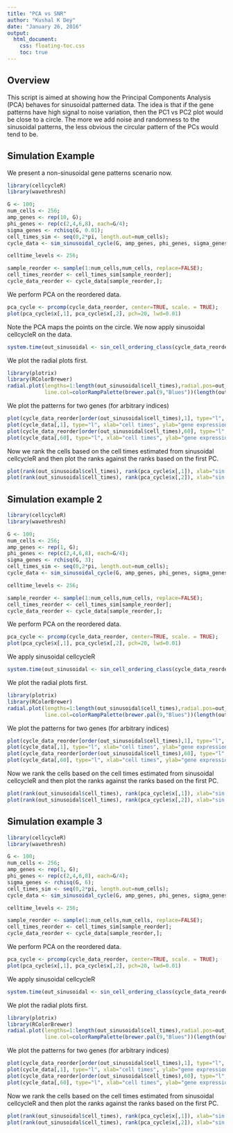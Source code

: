 ```yaml
---
title: "PCA vs SNR"
author: "Kushal K Dey"
date: "January 26, 2016"
output: 
  html_document:
    css: floating-toc.css
    toc: true
---
```


## Overview

This script is aimed at showing how the Principal Components Analysis (PCA) behaves for sinusoidal patterned data. The idea is that if the gene patterns have high signal to noise variation, then the PC1 vs PC2 plot would be close to a circle. The more we add noise and randomness to the sinusoidal patterns, the less obvious the circular pattern of the PCs would tend to be.

## Simulation Example 

We present a non-sinusoidal gene patterns scenario now. 

```r

library(cellcycleR)
library(wavethresh)

G <- 100;
num_cells <- 256;
amp_genes <- rep(10, G);
phi_genes <- rep(c(2,4,6,8), each=G/4);
sigma_genes <- rchisq(G, 0.01);
cell_times_sim <- seq(0,2*pi, length.out=num_cells);
cycle_data <- sim_sinusoidal_cycle(G, amp_genes, phi_genes, sigma_genes, cell_times_sim);

celltime_levels <- 256;

sample_reorder <- sample(1:num_cells,num_cells, replace=FALSE);
cell_times_reorder <- cell_times_sim[sample_reorder];
cycle_data_reorder <- cycle_data[sample_reorder,];

```

We perform PCA on the reordered data.

```r
pca_cycle <- prcomp(cycle_data_reorder, center=TRUE, scale. = TRUE);
plot(pca_cycle$x[,1], pca_cycle$x[,2], pch=20, lwd=0.01)
```

Note the PCA maps the points on the circle. We now apply sinusoidal cellcycleR on the data.

```r
system.time(out_sinusoidal <- sin_cell_ordering_class(cycle_data_reorder, celltime_levels = 256, num_iter=100))
```

We plot the radial plots first.

```r
library(plotrix)
library(RColorBrewer)
radial.plot(lengths=1:length(out_sinusoidal$cell_times),radial.pos=out_sinusoidal$cell_times[order(cell_times_reorder)],
            line.col=colorRampPalette(brewer.pal(9,"Blues"))(length(out_sinusoidal$cell_times)), lwd=2)
```

We plot the patterns for two genes (for arbitrary indices)

```r
plot(cycle_data_reorder[order(out_sinusoidal$cell_times),1], type="l", xlab="cell times", ylab="gene expression")
plot(cycle_data[,1], type="l", xlab="cell times", ylab="gene expression")
plot(cycle_data_reorder[order(out_sinusoidal$cell_times),60], type="l", xlab="cell times", ylab="gene expression")
plot(cycle_data[,60], type="l", xlab="cell times", ylab="gene expression")
```

Now we rank the cells based on the cell times estimated from sinusoidal cellcycleR and then plot the ranks against the ranks based on the first PC. 

```r
plot(rank(out_sinusoidal$cell_times), rank(pca_cycle$x[,1]), xlab="sin. cellcycleR rank", ylab="pca 1 rank", pch=20, lwd=0.5, cex=1, col="red")
plot(rank(out_sinusoidal$cell_times), rank(pca_cycle$x[,2]), xlab="sin. cellcycleR rank", ylab="pca 2 rank", pch=20, lwd=0.5, cex=1, col="red")
```

## Simulation example 2

```r

library(cellcycleR)
library(wavethresh)

G <- 100;
num_cells <- 256;
amp_genes <- rep(1, G);
phi_genes <- rep(c(2,4,6,8), each=G/4);
sigma_genes <- rchisq(G, 3);
cell_times_sim <- seq(0,2*pi, length.out=num_cells);
cycle_data <- sim_sinusoidal_cycle(G, amp_genes, phi_genes, sigma_genes, cell_times_sim);

celltime_levels <- 256;

sample_reorder <- sample(1:num_cells,num_cells, replace=FALSE);
cell_times_reorder <- cell_times_sim[sample_reorder];
cycle_data_reorder <- cycle_data[sample_reorder,];

```

We perform PCA on the reordered data.

```r
pca_cycle <- prcomp(cycle_data_reorder, center=TRUE, scale. = TRUE);
plot(pca_cycle$x[,1], pca_cycle$x[,2], pch=20, lwd=0.01)
```

We apply sinusoidal cellcycleR

```r
system.time(out_sinusoidal <- sin_cell_ordering_class(cycle_data_reorder, celltime_levels = 256, num_iter=100))
```

We plot the radial plots first.

```r
library(plotrix)
library(RColorBrewer)
radial.plot(lengths=1:length(out_sinusoidal$cell_times),radial.pos=out_sinusoidal$cell_times[order(cell_times_reorder)],
            line.col=colorRampPalette(brewer.pal(9,"Blues"))(length(out_sinusoidal$cell_times)), lwd=2)
```

We plot the patterns for two genes (for arbitrary indices)

```r
plot(cycle_data_reorder[order(out_sinusoidal$cell_times),1], type="l", xlab="cell times", ylab="gene expression")
plot(cycle_data[,1], type="l", xlab="cell times", ylab="gene expression")
plot(cycle_data_reorder[order(out_sinusoidal$cell_times),60], type="l", xlab="cell times", ylab="gene expression")
plot(cycle_data[,60], type="l", xlab="cell times", ylab="gene expression")

```

Now we rank the cells based on the cell times estimated from sinusoidal cellcycleR and then plot the ranks against the ranks based on the first PC. 

```r
plot(rank(out_sinusoidal$cell_times), rank(pca_cycle$x[,1]), xlab="sin. cellcycleR rank", ylab="pca 1 rank", pch=20, lwd=0.5, cex=1, col="red")
plot(rank(out_sinusoidal$cell_times), rank(pca_cycle$x[,2]), xlab="sin. cellcycleR rank", ylab="pca 2 rank", pch=20, lwd=0.5, cex=1, col="red")
```

## Simulation example 3

```r

library(cellcycleR)
library(wavethresh)

G <- 100;
num_cells <- 256;
amp_genes <- rep(1, G);
phi_genes <- rep(c(2,4,6,8), each=G/4);
sigma_genes <- rchisq(G, 6);
cell_times_sim <- seq(0,2*pi, length.out=num_cells);
cycle_data <- sim_sinusoidal_cycle(G, amp_genes, phi_genes, sigma_genes, cell_times_sim);

celltime_levels <- 256;

sample_reorder <- sample(1:num_cells,num_cells, replace=FALSE);
cell_times_reorder <- cell_times_sim[sample_reorder];
cycle_data_reorder <- cycle_data[sample_reorder,];

```

We perform PCA on the reordered data.

```r
pca_cycle <- prcomp(cycle_data_reorder, center=TRUE, scale. = TRUE);
plot(pca_cycle$x[,1], pca_cycle$x[,2], pch=20, lwd=0.01)
```

We apply sinusoidal cellcycleR

```r
system.time(out_sinusoidal <- sin_cell_ordering_class(cycle_data_reorder, celltime_levels = 256, num_iter=100))
```

We plot the radial plots first.

```r
library(plotrix)
library(RColorBrewer)
radial.plot(lengths=1:length(out_sinusoidal$cell_times),radial.pos=out_sinusoidal$cell_times[order(cell_times_reorder)],
            line.col=colorRampPalette(brewer.pal(9,"Blues"))(length(out_sinusoidal$cell_times)), lwd=2)
```

We plot the patterns for two genes (for arbitrary indices)

```r
plot(cycle_data_reorder[order(out_sinusoidal$cell_times),1], type="l", xlab="cell times", ylab="gene expression")
plot(cycle_data[,1], type="l", xlab="cell times", ylab="gene expression")
plot(cycle_data_reorder[order(out_sinusoidal$cell_times),60], type="l", xlab="cell times", ylab="gene expression")
plot(cycle_data[,60], type="l", xlab="cell times", ylab="gene expression")

```

Now we rank the cells based on the cell times estimated from sinusoidal cellcycleR and then plot the ranks against the ranks based on the first PC. 

```r
plot(rank(out_sinusoidal$cell_times), rank(pca_cycle$x[,1]), xlab="sin. cellcycleR rank", ylab="pca 1 rank", pch=20, lwd=0.5, cex=1, col="red")
plot(rank(out_sinusoidal$cell_times), rank(pca_cycle$x[,2]), xlab="sin. cellcycleR rank", ylab="pca 2 rank", pch=20, lwd=0.5, cex=1, col="red")
```
